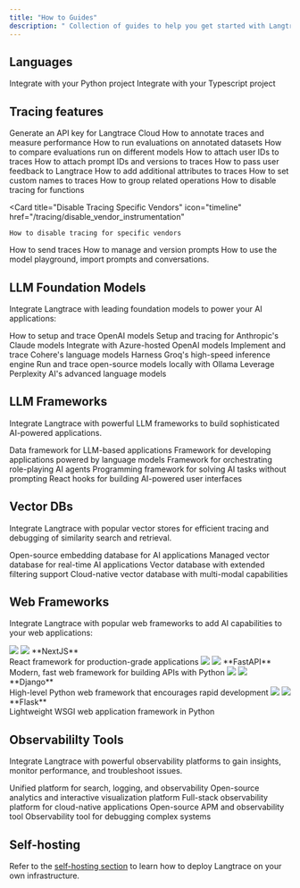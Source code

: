 ```yaml
---
title: "How to Guides"
description: " Collection of guides to help you get started with Langtrace."
---
```


## Languages

<CardGroup cols={2}>
  <Card title="Python SDK" icon="python" href="/sdk/python_sdk">
    Integrate with your Python project
  </Card>
  <Card title="Typescript SDK" icon="node-js" href="/sdk/typescript_sdk">
    Integrate with your Typescript project
  </Card>
</CardGroup>

## Tracing features

<CardGroup cols={3}>
  <Card title="Generate API Key" icon="code" href="/quickstart">
    Generate an API key for Langtrace Cloud
  </Card>
  <Card title="Annotate & Measure" icon="chart-line" href="/features/annotations">
    How to annotate traces and measure performance
  </Card>
    <Card title="Run Evaluations" icon="flask-vial" href="/features/evaluations">
    How to run evaluations on annotated datasets
  </Card>
    <Card title="Compare Evaluations" icon="code-compare" href="/features/compare-evaluations">
    How to compare evaluations run on different models
  </Card>
    <Card
    title="Attach User ID to Traces"
    icon="circle-plus"
    href="/tracing/attach_user_id"
  >
    How to attach user IDs to traces
  </Card>
      <Card
    title="Attach Prompt IDs and Versions to Traces"
    icon="circle-plus"
    href="/tracing/attach_prompt_id"
  >
    How to attach prompt IDs and versions to traces
  </Card>
  <Card
    title="Pass User Feedback"
    icon="thumbs-up"
    href="/tracing/trace_user_feedback"
  >
    How to pass user feedback to Langtrace
  </Card>
  <Card
    title="Add Additional Attributes to Traces"
    icon="circle-plus"
    href="/tracing/additional_attributes"
  >
    How to add additional attributes to traces
  </Card>
    <Card
    title="Set Custom Span Names"
    icon="layer-group"
    href="/tracing/custom_span_naming"
  >
    How to set custom names to traces
  </Card>
  <Card
    title="Group Related Operations"
    icon="layer-group"
    href="/tracing/group_traces"
  >
    How to group related operations
  </Card>
  <Card
    title="Disable Tracing For Functions"
    icon="ban"
    href="/tracing/disable_function_tracing"
  >
    How to disable tracing for functions
  </Card>

  <Card
    title="Disable Tracing Specific Vendors"
    icon="timeline"
    href="/tracing/disable_vendor_instrumentation"
  >
    How to disable tracing for specific vendors
  </Card>
  <Card
    title="How to Send Traces"
    icon="code"
    href="/tracing/send_traces"
  >
    How to send traces
  </Card>
  <Card
    title="Manage & Version Prompts"
    icon="robot"
    href="/features/manage_prompts"
  >
    How to manage and version prompts
  </Card>
  <Card
    title="Model Playground"
    icon="play"
    href="/features/playground"
  >
    How to use the model playground, import prompts and conversations.
  </Card>
</CardGroup>

## LLM Foundation Models

Integrate Langtrace with leading foundation models to power your AI applications:

<CardGroup cols={3}>
  <Card
    title="OpenAI"
    icon="circle-half-stroke"
    href="/supported-integrations/llm-tools/openai"
  >
    How to setup and trace OpenAI models
  </Card>
  <Card
    title="Anthropic"
    icon="robot"
    href="/supported-integrations/llm-tools/anthropic"
  >
    Setup and tracing for Anthropic's Claude models
  </Card>
  <Card
    title="Azure OpenAI"
    icon="microsoft"
    href="/supported-integrations/llm-tools/azure-openai"
  >
    Integrate with Azure-hosted OpenAI models
  </Card>
  <Card title="Cohere" icon="c" href="/supported-integrations/llm-tools/cohere">
    Implement and trace Cohere's language models
  </Card>
  <Card title="Groq" icon="bolt" href="/supported-integrations/llm-tools/groq">
    Harness Groq's high-speed inference engine
  </Card>
  <Card
    title="Ollama"
    icon="laptop-code"
    href="/supported-integrations/llm-tools/ollama"
  >
    Run and trace open-source models locally with Ollama
  </Card>
  <Card
    title="Perplexity"
    icon="brain"
    href="/supported-integrations/llm-tools/perplexity"
  >
    Leverage Perplexity AI's advanced language models
  </Card>
</CardGroup>

## LLM Frameworks

Integrate Langtrace with powerful LLM frameworks to build sophisticated AI-powered applications.

<Accordion title="Supported LLM Frameworks">
  <CardGroup cols={2}>
    <Card
      title="LlamaIndex"
      icon="database"
      href="/supported-integrations/llm-frameworks/llamaindex"
    >
      Data framework for LLM-based applications
    </Card>
    <Card
      title="LangChain"
      icon="link-simple"
      href="/supported-integrations/llm-frameworks/langchain"
    >
      Framework for developing applications powered by language models
    </Card>
    <Card
      title="CrewAI"
      icon="users-gear"
      href="/supported-integrations/llm-frameworks/crewai"
    >
      Framework for orchestrating role-playing AI agents
    </Card>
    <Card
      title="DSPy"
      icon="wand-magic-sparkles"
      href="/supported-integrations/llm-frameworks/dspy"
    >
      Programming framework for solving AI tasks without prompting
    </Card>
    <Card
      title="Vercel AI SDK"
      icon="triangle"
      href="/supported-integrations/llm-frameworks/vercelaisdk"
    >
      React hooks for building AI-powered user interfaces
    </Card>
  </CardGroup>
</Accordion>

## Vector DBs

Integrate Langtrace with popular vector stores for efficient tracing and debugging of similarity search and retrieval.

<Accordion title="Supported Vector Databases">

<CardGroup cols={2}>
  <Card
    title="ChromaDB"
    icon="database"
    href="/supported-integrations/vector-stores/chromadb"
  >
    Open-source embedding database for AI applications
  </Card>
  <Card
    title="Pinecone"
    icon="magnifying-glass-chart"
    href="/supported-integrations/vector-stores/pinecone"
  >
    Managed vector database for real-time AI applications
  </Card>
  <Card
    title="Qdrant"
    icon="atom"
    href="/supported-integrations/vector-stores/qdrant"
  >
    Vector database with extended filtering support
  </Card>
  <Card
    title="Weaviate"
    icon="wave-square"
    href="/supported-integrations/vector-stores/weaviate"
  >
    Cloud-native vector database with multi-modal capabilities
  </Card>
</CardGroup>
</Accordion>

## Web Frameworks

Integrate Langtrace with popular web frameworks to add AI capabilities to your web applications:

<Accordion title="Supported Web Frameworks">
<CardGroup cols={2}>
	<Card href="/supported-integrations/web-frameworks/nextjs">
    <img className="block h-8 w-8 dark:hidden" src="/images/nextjs-icon-light.svg" />
    <img className="hidden h-8 w-8 dark:block" src="/images/nextjs-icon.svg" />
    **NextJS**<br />
    React framework for production-grade applications
  </Card>
  <Card href="/supported-integrations/web-frameworks/fastapi">
    <img className="block h-8 w-8 dark:hidden" src="/images/fastapi-icon-light.svg" />
    <img className="hidden h-8 w-8 dark:block" src="/images/fastapi-icon.svg" />
    **FastAPI**<br />
    Modern, fast web framework for building APIs with Python
  </Card>
  <Card href="/supported-integrations/web-frameworks/django">
    <img className="block h-8 w-8 dark:hidden" src="/images/django-icon-light.svg" />
    <img className="hidden h-8 w-8 dark:block" src="/images/django-icon.svg" />
    **Django**<br />
    High-level Python web framework that encourages rapid development
  </Card>
  <Card href="/supported-integrations/web-frameworks/flask">
    <img className="block h-8 w-8 dark:hidden" src="/images/flask-icon-light.svg" />
    <img className="hidden h-8 w-8 dark:block" src="/images/flask-icon.svg" />
    **Flask**<br />
    Lightweight WSGI web application framework in Python
  </Card>

</CardGroup>
</Accordion>

## Observabililty Tools

Integrate Langtrace with powerful observability platforms to gain insights, monitor performance, and troubleshoot issues.

<Accordion title="Observablity Backend Tools">
  <CardGroup cols={2}>
    <Card
      title="Elastic"
      icon="elephant"
      href="/supported-integrations/observability-tools/elastic"
    >
      Unified platform for search, logging, and observability
    </Card>
    <Card
      title="Grafana"
      icon="chart-line"
      href="/supported-integrations/observability-tools/grafana"
    >
      Open-source analytics and interactive visualization platform
    </Card>
    <Card
      title="New Relic"
      icon="glasses"
      href="/supported-integrations/observability-tools/newrelic"
    >
      Full-stack observability platform for cloud-native applications
    </Card>
    <Card
      title="SigNoz"
      icon="signal-stream"
      href="/supported-integrations/observability-tools/signoz"
    >
      Open-source APM and observability tool
    </Card>
    <Card
      title="Honeycomb"
      icon="hexagon"
      href="/supported-integrations/observability-tools/honeycomb"
    >
      Observability tool for debugging complex systems
    </Card>
  </CardGroup>
</Accordion>

## Self-hosting

Refer to the [self-hosting section](/hosting/overview) to learn how to deploy Langtrace on your own infrastructure.
